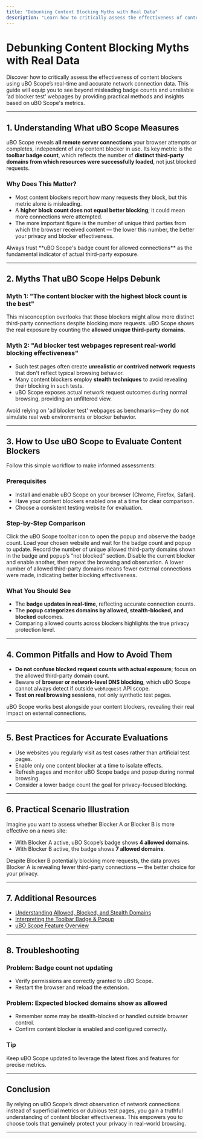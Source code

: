 ```yaml
---
title: "Debunking Content Blocking Myths with Real Data"
description: "Learn how to critically assess the effectiveness of content blockers using uBO Scope's data. This guide walks you through hands-on comparisons and highlights why badge counts and 'test pages' can be misleading."
---
```


# Debunking Content Blocking Myths with Real Data

Discover how to critically assess the effectiveness of content blockers using uBO Scope’s real-time and accurate network connection data. This guide will equip you to see beyond misleading badge counts and unreliable ‘ad blocker test’ webpages by providing practical methods and insights based on uBO Scope's metrics.

---

## 1. Understanding What uBO Scope Measures

uBO Scope reveals **all remote server connections** your browser attempts or completes, independent of any content blocker in use. Its key metric is the **toolbar badge count**, which reflects the number of **distinct third-party domains from which resources were successfully loaded**, not just blocked requests.

### Why Does This Matter?

- Most content blockers report how many requests they block, but this metric alone is misleading.
- A **higher block count does not equal better blocking**; it could mean more connections were attempted.
- The more important figure is the number of unique third parties from which the browser received content — the lower this number, the better your privacy and blocker effectiveness.

<Tip>
Always trust **uBO Scope's badge count for allowed connections** as the fundamental indicator of actual third-party exposure.
</Tip>

---

## 2. Myths That uBO Scope Helps Debunk

### Myth 1: "The content blocker with the highest block count is the best"

This misconception overlooks that those blockers might allow more distinct third-party connections despite blocking more requests. uBO Scope shows the real exposure by counting the **allowed unique third-party domains**.

### Myth 2: "Ad blocker test webpages represent real-world blocking effectiveness"

- Such test pages often create **unrealistic or contrived network requests** that don't reflect typical browsing behavior.
- Many content blockers employ **stealth techniques** to avoid revealing their blocking in such tests.
- uBO Scope exposes actual network request outcomes during normal browsing, providing an unfiltered view.

<Warning>
Avoid relying on 'ad blocker test' webpages as benchmarks—they do not simulate real web environments or blocker behavior.
</Warning>

---

## 3. How to Use uBO Scope to Evaluate Content Blockers

Follow this simple workflow to make informed assessments:

### Prerequisites
- Install and enable uBO Scope on your browser (Chrome, Firefox, Safari).
- Have your content blockers enabled one at a time for clear comparison.
- Choose a consistent testing website for evaluation.

### Step-by-Step Comparison

<Steps>
<Step title="Open uBO Scope">
Click the uBO Scope toolbar icon to open the popup and observe the badge count.
</Step>
<Step title="Browse a test website">
Load your chosen website and wait for the badge count and popup to update.
</Step>
<Step title="Note allowed domains count">
Record the number of unique allowed third-party domains shown in the badge and popup’s “not blocked” section.
</Step>
<Step title="Toggle content blockers">
Disable the current blocker and enable another, then repeat the browsing and observation.
</Step>
<Step title="Compare results across blockers">
A lower number of allowed third-party domains means fewer external connections were made, indicating better blocking effectiveness.
</Step>
</Steps>

### What You Should See
- The **badge updates in real-time**, reflecting accurate connection counts.
- The **popup categorizes domains by allowed, stealth-blocked, and blocked** outcomes.
- Comparing allowed counts across blockers highlights the true privacy protection level.

---

## 4. Common Pitfalls and How to Avoid Them

- **Do not confuse blocked request counts with actual exposure**; focus on the allowed third-party domain count.
- Beware of **browser or network-level DNS blocking**, which uBO Scope cannot always detect if outside `webRequest` API scope.
- **Test on real browsing sessions**, not only synthetic test pages.

<Note>
uBO Scope works best alongside your content blockers, revealing their real impact on external connections.
</Note>

---

## 5. Best Practices for Accurate Evaluations

- Use websites you regularly visit as test cases rather than artificial test pages.
- Enable only one content blocker at a time to isolate effects.
- Refresh pages and monitor uBO Scope badge and popup during normal browsing.
- Consider a lower badge count the goal for privacy-focused blocking.

---

## 6. Practical Scenario Illustration

Imagine you want to assess whether Blocker A or Blocker B is more effective on a news site:
- With Blocker A active, uBO Scope’s badge shows **4 allowed domains**.
- With Blocker B active, the badge shows **7 allowed domains**.

Despite Blocker B potentially blocking more requests, the data proves Blocker A is revealing fewer third-party connections — the better choice for your privacy.

---

## 7. Additional Resources

- [Understanding Allowed, Blocked, and Stealth Domains](https://example.com/guides/practical-workflows/understanding-domain-outcomes)
- [Interpreting the Toolbar Badge & Popup](https://example.com/getting-started/first-use/interpreting-badge-popup)
- [uBO Scope Feature Overview](https://example.com/overview/architecture-overview/feature-overview)

---

## 8. Troubleshooting

### Problem: Badge count not updating
- Verify permissions are correctly granted to uBO Scope.
- Restart the browser and reload the extension.

### Problem: Expected blocked domains show as allowed
- Remember some may be stealth-blocked or handled outside browser control.
- Confirm content blocker is enabled and configured correctly.

### Tip
Keep uBO Scope updated to leverage the latest fixes and features for precise metrics.

---

## Conclusion

By relying on uBO Scope’s direct observation of network connections instead of superficial metrics or dubious test pages, you gain a truthful understanding of content blocker effectiveness. This empowers you to choose tools that genuinely protect your privacy in real-world browsing.

---